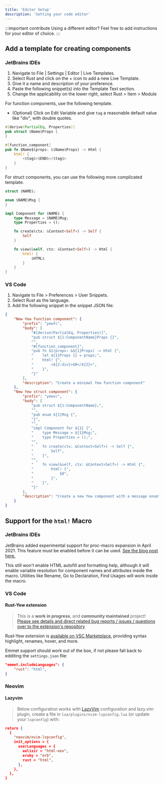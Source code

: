 ```yaml
---
title: 'Editor Setup'
description: 'Setting your code editor'
---
```


:::important contribute
Using a different editor? Feel free to add instructions for your editor of choice.
:::

## Add a template for creating components

### JetBrains IDEs

1. Navigate to File | Settings | Editor | Live Templates.
2. Select Rust and click on the + icon to add a new Live Template.
3. Give it a name and description of your preference.
4. Paste the following snippet(s) into the Template Text section.
5. Change the applicability on the lower right, select Rust > Item > Module

For function components, use the following template.

-   (Optional) Click on Edit Variable and give `tag` a reasonable default value like "div", with double quotes.

```rust ,ignore
#[derive(PartialEq, Properties)]
pub struct $Name$Props {
}

#[function_component]
pub fn $Name$(props: &$Name$Props) -> Html {
    html! {
        <$tag$>$END$</$tag$>
    }
}
```

For struct components, you can use the following more complicated template.

```rust ,ignore
struct $NAME$;

enum $NAME$Msg {
}

impl Component for $NAME$ {
    type Message = $NAME$Msg;
    type Properties = ();

    fn create(ctx: &Context<Self>) -> Self {
        Self
    }

    fn view(&self, ctx: &Context<Self>) -> Html {
        html! {
            $HTML$
        }
    }
}
```

### VS Code

1. Navigate to File > Preferences > User Snippets.
2. Select Rust as the language.
3. Add the following snippet in the snippet JSON file:

```json
{
    "New Yew function component": {
        "prefix": "yewfc",
        "body": [
            "#[derive(PartialEq, Properties)]",
            "pub struct ${1:ComponentName}Props {}",
            "",
            "#[function_component]",
            "pub fn $1(props: &${1}Props) -> Html {",
            "    let ${1}Props {} = props;",
            "    html! {",
            "        <${2:div}>$0</${2}>",
            "    }",
            "}"
        ],
        "description": "Create a minimal Yew function component"
    },
    "New Yew struct component": {
        "prefix": "yewsc",
        "body": [
            "pub struct ${1:ComponentName};",
            "",
            "pub enum ${1}Msg {",
            "}",
            "",
            "impl Component for ${1} {",
            "    type Message = ${1}Msg;",
            "    type Properties = ();",
            "",
            "    fn create(ctx: &Context<Self>) -> Self {",
            "        Self",
            "    }",
            "",
            "    fn view(&self, ctx: &Context<Self>) -> Html {",
            "        html! {",
            "            $0",
            "        }",
            "    }",
            "}"
        ],
        "description": "Create a new Yew component with a message enum"
    }
}
```

## Support for the `html!` Macro

### JetBrains IDEs

JetBrains added experimental support for proc-macro expansion in April 2021.
This feature must be enabled before it can be used.
[See the blog post here.](https://blog.jetbrains.com/rust/2021/04/08/intellij-rust-updates-for-2021-1/#proc-macros)

This still won't enable HTML autofill and formatting help, although it will enable variable resolution for
component names and attributes inside the macro.
Utilities like Rename, Go to Declaration, Find Usages will work inside the macro.

### VS Code

#### Rust-Yew extension

> This is a **work in progress**, and **community maintained** project! [Please see details and direct related bug reports / issues / questions over to the extension's repository](https://github.com/TechTheAwesome/code-yew-server)

Rust-Yew extension is [available on VSC Marketplace](https://marketplace.visualstudio.com/items?itemName=TechTheAwesome.rust-yew), providing syntax highlight, renames, hover, and more.

Emmet support should work out of the box, if not please fall back to edditing the `settings.json` file:

```json
"emmet.includeLanguages": {
    "rust": "html",
}
```

### Neovim

#### Lazyvim

> Below configuration works with [LazyVim](https://www.lazyvim.org) configuration and lazy.vim plugin, create a file in `lua/plugins/nvim-lspconfig.lua` (or update your `lspconfig`) with:

```json
return {
  {
    "neovim/nvim-lspconfig",
    init_options = {
      userLanguages = {
        eelixir = "html-eex",
        eruby = "erb",
        rust = "html",
      },
    },
  },
}
```
